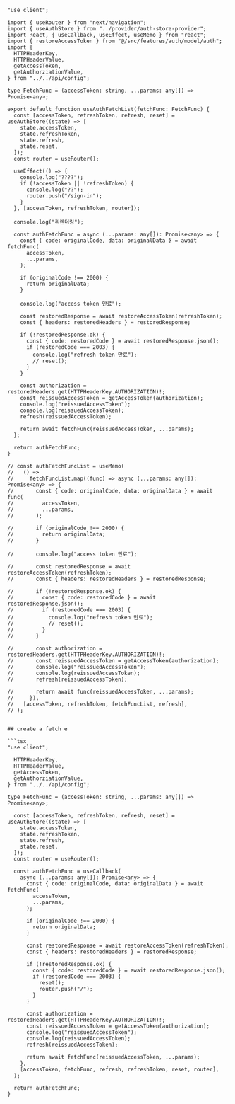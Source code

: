 ````tsx
"use client";

import { useRouter } from "next/navigation";
import { useAuthStore } from "../provider/auth-store-provider";
import React, { useCallback, useEffect, useMemo } from "react";
import { restoreAccessToken } from "@/src/features/auth/model/auth";
import {
  HTTPHeaderKey,
  HTTPHeaderValue,
  getAccessToken,
  getAuthorziationValue,
} from "../../api/config";

type FetchFunc = (accessToken: string, ...params: any[]) => Promise<any>;

export default function useAuthFetchList(fetchFunc: FetchFunc) {
  const [accessToken, refreshToken, refresh, reset] = useAuthStore((state) => [
    state.accessToken,
    state.refreshToken,
    state.refresh,
    state.reset,
  ]);
  const router = useRouter();

  useEffect(() => {
    console.log("????");
    if (!accessToken || !refreshToken) {
      console.log("??");
      router.push("/sign-in");
    }
  }, [accessToken, refreshToken, router]);

  console.log("리렌더링");

  const authFetchFunc = async (...params: any[]): Promise<any> => {
    const { code: originalCode, data: originalData } = await fetchFunc(
      accessToken,
      ...params,
    );

    if (originalCode !== 2000) {
      return originalData;
    }

    console.log("access token 만료");

    const restoredResponse = await restoreAccessToken(refreshToken);
    const { headers: restoredHeaders } = restoredResponse;

    if (!restoredResponse.ok) {
      const { code: restoredCode } = await restoredResponse.json();
      if (restoredCode === 2003) {
        console.log("refresh token 만료");
        // reset();
      }
    }

    const authorization = restoredHeaders.get(HTTPHeaderKey.AUTHORIZATION)!;
    const reissuedAccessToken = getAccessToken(authorization);
    console.log("reissuedAccessToken");
    console.log(reissuedAccessToken);
    refresh(reissuedAccessToken);

    return await fetchFunc(reissuedAccessToken, ...params);
  };

  return authFetchFunc;
}

// const authFetchFuncList = useMemo(
//   () =>
//     fetchFuncList.map((func) => async (...params: any[]): Promise<any> => {
//       const { code: originalCode, data: originalData } = await func(
//         accessToken,
//         ...params,
//       );

//       if (originalCode !== 2000) {
//         return originalData;
//       }

//       console.log("access token 만료");

//       const restoredResponse = await restoreAccessToken(refreshToken);
//       const { headers: restoredHeaders } = restoredResponse;

//       if (!restoredResponse.ok) {
//         const { code: restoredCode } = await restoredResponse.json();
//         if (restoredCode === 2003) {
//           console.log("refresh token 만료");
//           // reset();
//         }
//       }

//       const authorization = restoredHeaders.get(HTTPHeaderKey.AUTHORIZATION)!;
//       const reissuedAccessToken = getAccessToken(authorization);
//       console.log("reissuedAccessToken");
//       console.log(reissuedAccessToken);
//       refresh(reissuedAccessToken);

//       return await func(reissuedAccessToken, ...params);
//     }),
//   [accessToken, refreshToken, fetchFuncList, refresh],
// );


## create a fetch e

```tsx
"use client";

  HTTPHeaderKey,
  HTTPHeaderValue,
  getAccessToken,
  getAuthorziationValue,
} from "../../api/config";

type FetchFunc = (accessToken: string, ...params: any[]) => Promise<any>;

  const [accessToken, refreshToken, refresh, reset] = useAuthStore((state) => [
    state.accessToken,
    state.refreshToken,
    state.refresh,
    state.reset,
  ]);
  const router = useRouter();

  const authFetchFunc = useCallback(
    async (...params: any[]): Promise<any> => {
      const { code: originalCode, data: originalData } = await fetchFunc(
        accessToken,
        ...params,
      );

      if (originalCode !== 2000) {
        return originalData;
      }

      const restoredResponse = await restoreAccessToken(refreshToken);
      const { headers: restoredHeaders } = restoredResponse;

      if (!restoredResponse.ok) {
        const { code: restoredCode } = await restoredResponse.json();
        if (restoredCode === 2003) {
          reset();
          router.push("/");
        }
      }

      const authorization = restoredHeaders.get(HTTPHeaderKey.AUTHORIZATION)!;
      const reissuedAccessToken = getAccessToken(authorization);
      console.log("reissuedAccessToken");
      console.log(reissuedAccessToken);
      refresh(reissuedAccessToken);

      return await fetchFunc(reissuedAccessToken, ...params);
    },
    [accessToken, fetchFunc, refresh, refreshToken, reset, router],
  );

  return authFetchFunc;
}
````
